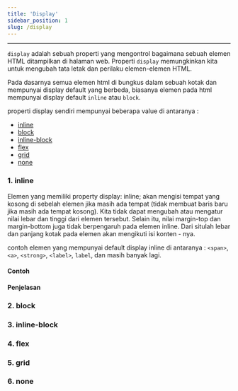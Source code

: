 ```yaml
---
title: 'Display'
sidebar_position: 1
slug: /display
---
```


<hr />

`display` adalah sebuah properti yang mengontrol bagaimana sebuah elemen HTML ditampilkan di halaman web. Properti `display` memungkinkan kita untuk mengubah tata letak dan perilaku elemen-elemen HTML.

Pada dasarnya semua elemen html di bungkus dalam sebuah kotak dan mempunyai display default yang berbeda, biasanya elemen pada html mempunyai display default `inline` atau `block`.

properti display sendiri mempunyai beberapa value di antaranya :

- [inline](#1-inline)
- [block](#2-block)
- [inline-block](#3-inline-block)
- [flex](#4-flex)
- [grid](#5-grid)
- [none](#6-none)

### 1. inline

Elemen yang memiliki property display: inline; akan mengisi tempat yang kosong di sebelah elemen jika masih ada tempat (tidak membuat baris baru jika masih ada tempat kosong). Kita tidak dapat mengubah atau mengatur nilai lebar dan tinggi dari elemen tersebut. Selain itu, nilai margin-top dan margin-bottom juga tidak berpengaruh pada elemen inline. Dari situlah lebar dan panjang kotak pada elemen akan mengikuti isi konten - nya.

contoh elemen yang mempunyai default display inline di antaranya : `<span>`, `<a>`, `<strong>`, `<label>`, `label`, dan masih banyak lagi.

#### Contoh 

<Codepen dataSlugHash="eYXoEKB" />

#### Penjelasan 



### 2. block

### 3. inline-block

### 4. flex

### 5. grid

### 6. none
